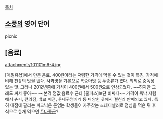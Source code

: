 [[목차]]

== [[소풍]]의 영어 단어 ==
picnic

== [음료] ==
attachment:/101101m6-4.jpg

[매일유업]에서 만든 음료. 400원이라는 저렴한 가격에 먹을 수 있는 것이 특징. 가격에 비해 천상의 맛을 낸다.
사과맛을 기본으로 복숭아맛 등 두종류가 있다. 의외로 중독성 있는 맛.
그러나 2012년쯤에 가격이 400원에서 500원으로 인상되었다. ~~하지만 그래도 싸서 좋아~~ ~~본격 껌값 음료수 근데  [쿨피스]보단 비싸다~~
가격이 워낙 저렴해서 슈퍼, 편의점, 학교 매점, 동네구멍가게 등 다양한 곳에서 절찬리 판매되고 있다. 특히 매점에 팔리는 피크닉은 돈없는 학생들이 자주찾는 스테디셀러로 점심을 먹은 뒤 후식으로 한개 먹으면 [[존나좋군]]?
